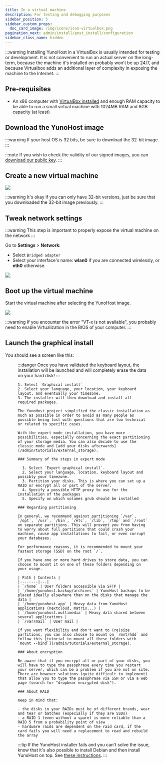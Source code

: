 ```yaml
---
title: In a virtual machine
description: For testing and debugging purposes
sidebar_position: 5
sidebar_custom_props:
  doc_card_image: /img/icons/icon-virtualbox.png
pagination_next: admin/install/post_install/configuration
sidebar_class_name: hidden
---
```



:::warning
Installing YunoHost in a VirtualBox is usually intended for testing or development. It is not convenient to run an actual server on the long-term, because the machine it's installed on probably won't be up 24/7, and because Virtualbox adds an additional layer of complexity in exposing the machine to the Internet.
:::

## <FAIcon icon="fa-list-alt"/> Pre-requisites

- An x86 computer with [VirtualBox installed](https://www.virtualbox.org/wiki/Downloads) and enough RAM capacity to be able to run a small virtual machine with 1024MB RAM and 8GB capacity (at least)

## <FAIcon icon="fa-download"/> Download the YunoHost image

:::warning
If your host OS is 32 bits, be sure to download the 32-bit image.
:::

:::note
If you wish to check the validity of our signed images, you can [download our public key](https://forge.yunohost.org/keys/yunohost_bookworm.asc).
:::

<YunoHostImagesList hardware="virtualbox"/>

## Create a new virtual machine

![](/img/softwares/virtualbox_1.png)

:::warning
It's okay if you can only have 32-bit versions, just be sure that you downloaded the 32-bit image previously.
:::

## Tweak network settings

:::warning
This step is important to properly expose the virtual machine on the network
:::

Go to **Settings** > **Network**:

- Select `Bridged adapter`
- Select your interface's name:
    **wlan0** if you are connected wirelessly, or **eth0** otherwise.

![](/img/softwares/virtualbox_2.png)

## <FAIcon icon="fa-plug"/> Boot up the virtual machine

Start the virtual machine after selecting the YunoHost image.

![](/img/softwares/virtualbox_2.1.png)

:::warning
If you encounter the error "VT-x is not available", you probably need to enable Virtualization in the BIOS of your computer.
:::

## <FAIcon icon="fa-rocket"/> Launch the graphical install

You should see a screen like this:

<Figure caption="Preview of the ISO menu" src="/img/softwares/virtualbox_3.png"/>

<Tabs>
  <TabItem value="classic" label="Classic installation on a whole disk">
    :::danger
    Once you have validated the keyboard layout, the installation will be launched and will completely erase the data on your hard disk!
    :::

    1. Select `Graphical install`
    2. Select your language, your location, your keyboard layout, and eventually your timezone.
    3. The installer will then download and install all required packages.
  </TabItem>
  <TabItem value="expert" label="Installation in expert mode">

    The YunoHost project simplified the classic installation as much as possible in order to avoid as many people as possible being lost with questions that are too technical or related to specific cases.

    With the expert mode installation, you have more possibilities, especially concerning the exact partitioning of your storage media. You can also decide to use the classic mode and [add your disks afterwards](/admin/tutorials/external_storage).

    ### Summary of the steps in expert mode

      1. Select `Expert graphical install`.
      2. Select your language, location, keyboard layout and possibly your timezone.
      3. Partition your disks. This is where you can set up a RAID or encrypt all or part of the server.
      4. Specify a possible HTTP proxy to use for the installation of the packages
      5. Specify on which volumes grub should be installed

    ### Regarding partitioning

    In general, we recommend against partitioning `/var`, `/opt`, `/usr`, `/bin`, `/etc`, `/lib`, `/tmp` and `/root` on separate partitions. This will prevent you from having to worry about full partitions that could crash your machine, cause app installations to fail, or even corrupt your databases.

    For performance reasons, it is recommended to mount your fastest storage (SSD) on the root `/`.

    If you have one or more hard drives to store data, you can choose to mount it on one of these folders depending on your usage.

    | Path | Contents |
    |--------|---|
    | `/home` | User folders accessible via SFTP |
    | `/home/yunohost.backup/archives` | YunoHost backups to be placed ideally elsewhere than on the disks that manage the data |
    | `/home/yunohost.app` | Heavy data from YunoHost applications (nextcloud, matrix...) |
    | `/home/yunohost.multimedia` | Heavy data shared between several applications |
    | `/var/mail` | User mail |

    If you want flexibility and don't want to (re)size partitions, you can also choose to mount on `/mnt/hdd` and follow this [tutorial to mount all these folders with `mount --bind`](/admin/tutorials/external_storage).

    ### About encryption

    Be aware that if you encrypt all or part of your disks, you will have to type the passphrase every time you restart your server, which can be a problem if you are not on site. There are however solutions (quite difficult to implement) that allow you to type the passphrase via SSH or via a web page (search for "dropbear encrypted disk").

    ### About RAID

    Keep in mind that:

    - the disks in your RAIDs must be of different brands, wear and tear or batches (especially if they are SSDs)
    - a RAID 1 (even without a spare) is more reliable than a RAID 5 from a probability point of view
    - hardware raids are dependent on the raid card, if the card fails you will need a replacement to read and rebuild the array

  </TabItem>
</Tabs>

:::tip
If the YunoHost installer fails and you can't solve the issue, know that it's also possible to install Debian and then install YunoHost on top. See [these instructions](/admin/install/install_on/on_top_of_debian#-run-the-install-script).
:::

<InitialConfiguration />
